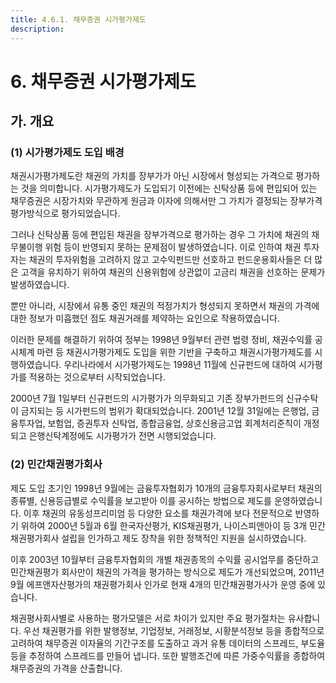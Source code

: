 ```yaml
---
title: 4.6.1. 채무증권 시가평가제도
description: 
---
```

# 6. 채무증권 시가평가제도

## 가. 개요

### (1) 시가평가제도 도입 배경

채권시가평가제도란 채권의 가치를 장부가가 아닌 시장에서 형성되는 가격으로 평가하는 것을 의미합니다. 시가평가제도가 도입되기 이전에는 신탁상품 등에 편입되어 있는 채무증권은 시장가치와 무관하게 원금과 이자에 의해서만 그 가치가 결정되는 장부가격평가방식으로 평가되었습니다.

그러나 신탁상품 등에 편입된 채권을 장부가격으로 평가하는 경우 그 가치에 채권의 채무불이행 위험 등이 반영되지 못하는 문제점이 발생하였습니다. 이로 인하여 채권 투자자는 채권의 투자위험을 고려하지 않고 고수익펀드만 선호하고 펀드운용회사들은 더 많은 고객을 유치하기 위하여 채권의 신용위험에 상관없이 고금리 채권을 선호하는 문제가 발생하였습니다.

뿐만 아니라, 시장에서 유통 중인 채권의 적정가치가 형성되지 못하면서 채권의 가격에 대한 정보가 미흡했던 점도 채권거래를 제약하는 요인으로 작용하였습니다.

이러한 문제를 해결하기 위하여 정부는 1998년 9월부터 관련 법령 정비, 채권수익률 공시체계 마련 등 채권시가평가제도 도입을 위한 기반을 구축하고 채권시가평가제도를 시행하였습니다. 우리나라에서 시가평가제도는 1998년 11월에 신규펀드에 대하여 시가평가를 적용하는 것으로부터 시작되었습니다. 

2000년 7월 1일부터 신규펀드의 시가평가가 의무화되고 기존 장부가펀드의 신규수탁이 금지되는 등 시가펀드의 범위가 확대되었습니다. 2001년 12월 31일에는 은행업, 금융투자업, 보험업, 증권투자 신탁업, 종합금융업, 상호신용금고업 회계처리준칙이 개정되고 은행신탁계정에도 시가평가가 전면 시행되었습니다. 

### (2) 민간채권평가회사

제도 도입 초기인 1998년 9월에는 금융투자협회가 10개의 금융투자회사로부터 채권의 종류별, 신용등급별로 수익률을 보고받아 이를 공시하는 방법으로 제도를 운영하였습니다. 이후 채권의 유동성프리미엄 등 다양한 요소를 채권가격에 보다 전문적으로 반영하기 위하여 2000년 5월과 6월 한국자산평가, KIS채권평가, 나이스피앤아이 등 3개 민간채권평가회사 설립을 인가하고 제도 장착을 위한 정책적인 지원을 실시하였습니다. 

이후 2003년 10월부터 금융투자협회의 개별 채권종목의 수익률 공시업무를 중단하고 민간채권평가 회사만이 채권의 가격을 평가하는 방식으로 제도가 개선되었으며, 2011년 9월 에프앤자산평가의 채권평가회사 인가로 현재 4개의 민간채권평가사가 운영 중에 있습니다.

채권평사회사별로 사용하는 평가모델은 서로 차이가 있지만 주요 평가절차는 유사합니다. 우선 채권평가를 위한 발행정보, 기업정보, 거래정보, 시황분석정보 등을 종합적으로 고려하여 채무증권 이자율의 기간구조를 도출하고 과거 유통 데이터의 스프레드, 부도율 등을 추정하여 스프레드를 만들어 냅니다. 또한 발행조건에 따른 가중수익률을 종합하여 채무증권의 가격을 산출합니다. 
